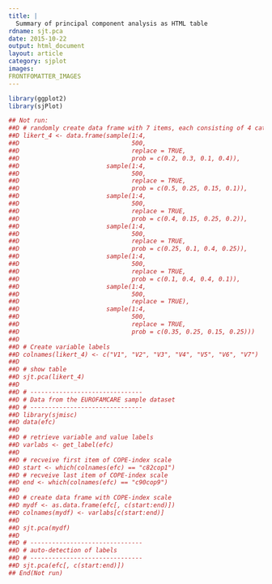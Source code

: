 ```yaml
---
title: |
  Summary of principal component analysis as HTML table
rdname: sjt.pca
date: 2015-10-22
output: html_document
layout: article
category: sjplot
images:
FRONTFOMATTER_IMAGES
---
```


```r
library(ggplot2)
library(sjPlot)
```

```r
## Not run: 
##D # randomly create data frame with 7 items, each consisting of 4 categories
##D likert_4 <- data.frame(sample(1:4,
##D                               500,
##D                               replace = TRUE,
##D                               prob = c(0.2, 0.3, 0.1, 0.4)),
##D                        sample(1:4,
##D                               500,
##D                               replace = TRUE,
##D                               prob = c(0.5, 0.25, 0.15, 0.1)),
##D                        sample(1:4,
##D                               500,
##D                               replace = TRUE,
##D                               prob = c(0.4, 0.15, 0.25, 0.2)),
##D                        sample(1:4,
##D                               500,
##D                               replace = TRUE,
##D                               prob = c(0.25, 0.1, 0.4, 0.25)),
##D                        sample(1:4,
##D                               500,
##D                               replace = TRUE,
##D                               prob = c(0.1, 0.4, 0.4, 0.1)),
##D                        sample(1:4,
##D                               500,
##D                               replace = TRUE),
##D                        sample(1:4,
##D                               500,
##D                               replace = TRUE,
##D                               prob = c(0.35, 0.25, 0.15, 0.25)))
##D 
##D # Create variable labels
##D colnames(likert_4) <- c("V1", "V2", "V3", "V4", "V5", "V6", "V7")
##D 
##D # show table
##D sjt.pca(likert_4)
##D 
##D # -------------------------------
##D # Data from the EUROFAMCARE sample dataset
##D # -------------------------------
##D library(sjmisc)
##D data(efc)
##D 
##D # retrieve variable and value labels
##D varlabs <- get_label(efc)
##D 
##D # recveive first item of COPE-index scale
##D start <- which(colnames(efc) == "c82cop1")
##D # recveive last item of COPE-index scale
##D end <- which(colnames(efc) == "c90cop9")
##D 
##D # create data frame with COPE-index scale
##D mydf <- as.data.frame(efc[, c(start:end)])
##D colnames(mydf) <- varlabs[c(start:end)]
##D 
##D sjt.pca(mydf)
##D 
##D # -------------------------------
##D # auto-detection of labels
##D # -------------------------------
##D sjt.pca(efc[, c(start:end)])
## End(Not run)



```